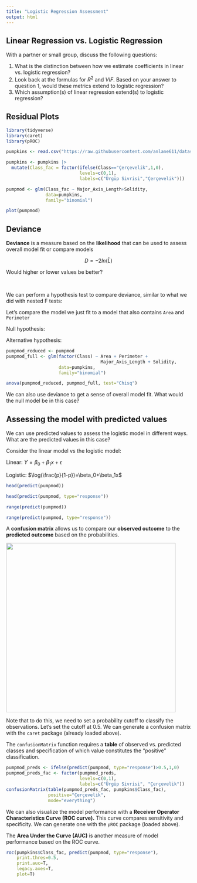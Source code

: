 ```yaml
---
title: "Logistic Regression Assessment"
output: html
---
```


## Linear Regression vs. Logistic Regression

With a partner or small group, discuss the following questions:

1.  What is the distinction between how we estimate coefficients in linear vs. logistic regression?
2.  Look back at the formulas for $R^2$ and $VIF$. Based on your answer to question 1, would these metrics extend to logistic regression?
3.  Which assumption(s) of linear regression extend(s) to logistic regression?

## Residual Plots

```r
library(tidyverse)
library(caret)
library(pROC)

pumpkins <- read.csv("https://raw.githubusercontent.com/anlane611/datasets/refs/heads/main/pumpkin.csv")

pumpkins <- pumpkins |>
  mutate(Class_fac = factor(ifelse(Class=="Çerçevelik",1,0),
                            levels=c(0,1),
                            labels=c("Ürgüp Sivrisi","Çerçevelik")))

pumpmod <- glm(Class_fac ~ Major_Axis_Length+Solidity,
               data=pumpkins,
               family="binomial")

plot(pumpmod)
```

## Deviance

**Deviance** is a measure based on the **likelihood** that can be used to assess overall model fit or compare models

$$
D=-2ln(\hat{L})
$$

Would higher or lower values be better?

 

We can perform a hypothesis test to compare deviance, similar to what we did with nested F tests:

Let's compare the model we just fit to a model that also contains `Area` and `Perimeter`

Null hypothesis:

Alternative hypothesis:

```r
pumpmod_reduced <- pumpmod
pumpmod_full <- glm(factor(Class) ~ Area + Perimeter +
                                    Major_Axis_Length + Solidity,
                    data=pumpkins,
                    family="binomial")

anova(pumpmod_reduced, pumpmod_full, test="Chisq")
```

We can also use deviance to get a sense of overall model fit. What would the null model be in this case?

## Assessing the model with predicted values

We can use predicted values to assess the logistic model in different ways. What are the predicted values in this case?

Consider the linear model vs the logistic model:

Linear: $Y = \beta_0+\beta_1x+\epsilon$

Logistic: $\log(\frac{p}{1-p})=\beta_0+\beta_1x$

```r
head(predict(pumpmod))

head(predict(pumpmod, type="response"))

range(predict(pumpmod))

range(predict(pumpmod, type="response"))
```

A **confusion matrix** allows us to compare our **observed outcome** to the **predicted outcome** based on the probabilities.

![](confusionmatrix.png){width="462"}

Note that to do this, we need to set a probability cutoff to classify the observations. Let's set the cutoff at 0.5. We can generate a confusion matrix with the `caret` package (already loaded above).

The `confusionMatrix` function requires a **table** of observed vs. predicted classes and specification of which value constitutes the "positive" classification.

```r
pumpmod_preds <- ifelse(predict(pumpmod, type="response")>0.5,1,0)
pumpmod_preds_fac <- factor(pumpmod_preds,
                            levels=c(0,1),
                            labels=c("Ürgüp Sivrisi", "Çerçevelik"))
confusionMatrix(table(pumpmod_preds_fac, pumpkins$Class_fac),
                positive="Çerçevelik",
                mode="everything")
```

We can also visualize the model performance with a **Receiver Operator Characteristics Curve (ROC curve).** This curve compares sensitivity and specificity. We can generate one with the `pROC` package (loaded above).

The **Area Under the Curve (AUC)** is another measure of model performance based on the ROC curve.

```r
roc(pumpkins$Class_fac, predict(pumpmod, type="response"), 
    print.thres=0.5, 
    print.auc=T,
    legacy.axes=T,
    plot=T)
```
